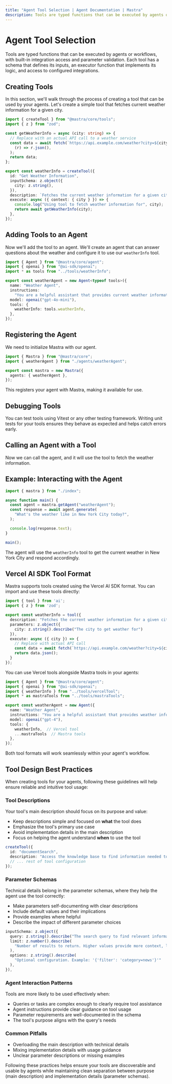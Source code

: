 ```yaml
---
title: "Agent Tool Selection | Agent Documentation | Mastra"
description: Tools are typed functions that can be executed by agents or workflows, with built-in integration access and parameter validation. Each tool has a schema that defines its inputs, an executor function that implements its logic, and access to configured integrations.
---
```


# Agent Tool Selection

Tools are typed functions that can be executed by agents or workflows, with built-in integration access and parameter validation. Each tool has a schema that defines its inputs, an executor function that implements its logic, and access to configured integrations.

## Creating Tools

In this section, we'll walk through the process of creating a tool that can be used by your agents. Let's create a simple tool that fetches current weather information for a given city.

```typescript filename="src/mastra/tools/weatherInfo.ts" copy
import { createTool } from "@mastra/core/tools";
import { z } from "zod";

const getWeatherInfo = async (city: string) => {
  // Replace with an actual API call to a weather service
  const data = await fetch(`https://api.example.com/weather?city=${city}`).then(
    (r) => r.json(),
  );
  return data;
};

export const weatherInfo = createTool({
  id: "Get Weather Information",
  inputSchema: z.object({
    city: z.string(),
  }),
  description: `Fetches the current weather information for a given city`,
  execute: async ({ context: { city } }) => {
    console.log("Using tool to fetch weather information for", city);
    return await getWeatherInfo(city);
  },
});
```

## Adding Tools to an Agent

Now we'll add the tool to an agent. We'll create an agent that can answer questions about the weather and configure it to use our `weatherInfo` tool.

```typescript filename="src/mastra/agents/weatherAgent.ts"
import { Agent } from "@mastra/core/agent";
import { openai } from "@ai-sdk/openai";
import * as tools from "../tools/weatherInfo";

export const weatherAgent = new Agent<typeof tools>({
  name: "Weather Agent",
  instructions:
    "You are a helpful assistant that provides current weather information. When asked about the weather, use the weather information tool to fetch the data.",
  model: openai("gpt-4o-mini"),
  tools: {
    weatherInfo: tools.weatherInfo,
  },
});
```

## Registering the Agent

We need to initialize Mastra with our agent.

```typescript filename="src/index.ts"
import { Mastra } from "@mastra/core";
import { weatherAgent } from "./agents/weatherAgent";

export const mastra = new Mastra({
  agents: { weatherAgent },
});
```

This registers your agent with Mastra, making it available for use.

## Debugging Tools

You can test tools using Vitest or any other testing framework. Writing unit tests for your tools ensures they behave as expected and helps catch errors early.

## Calling an Agent with a Tool

Now we can call the agent, and it will use the tool to fetch the weather information.

## Example: Interacting with the Agent

```typescript filename="src/index.ts"
import { mastra } from "./index";

async function main() {
  const agent = mastra.getAgent("weatherAgent");
  const response = await agent.generate(
    "What's the weather like in New York City today?",
  );

  console.log(response.text);
}

main();
```

The agent will use the `weatherInfo` tool to get the current weather in New York City and respond accordingly.


## Vercel AI SDK Tool Format

Mastra supports tools created using the Vercel AI SDK format. You can import and use these tools directly:

```typescript filename="src/mastra/tools/vercelTool.ts" copy
import { tool } from 'ai';
import { z } from 'zod';

export const weatherInfo = tool({
  description: "Fetches the current weather information for a given city",
  parameters: z.object({
    city: z.string().describe("The city to get weather for")
  }),
  execute: async ({ city }) => {
    // Replace with actual API call
    const data = await fetch(`https://api.example.com/weather?city=${city}`);
    return data.json();
  }
});
```

You can use Vercel tools alongside Mastra tools in your agents:

```typescript filename="src/mastra/agents/weatherAgent.ts"
import { Agent } from "@mastra/core/agent";
import { openai } from "@ai-sdk/openai";
import { weatherInfo } from "../tools/vercelTool";
import * as mastraTools from "../tools/mastraTools";

export const weatherAgent = new Agent({
  name: "Weather Agent",
  instructions: "You are a helpful assistant that provides weather information.",
  model: openai("gpt-4"),
  tools: {
    weatherInfo,  // Vercel tool
    ...mastraTools  // Mastra tools
  },
});
```

Both tool formats will work seamlessly within your agent's workflow.

## Tool Design Best Practices

When creating tools for your agents, following these guidelines will help ensure reliable and intuitive tool usage:

### Tool Descriptions
Your tool's main description should focus on its purpose and value:
- Keep descriptions simple and focused on __what__ the tool does
- Emphasize the tool's primary use case
- Avoid implementation details in the main description
- Focus on helping the agent understand __when__ to use the tool

```typescript
createTool({
  id: "documentSearch",
  description: "Access the knowledge base to find information needed to answer user questions",
  // ... rest of tool configuration
});
```

### Parameter Schemas
Technical details belong in the parameter schemas, where they help the agent use the tool correctly:
- Make parameters self-documenting with clear descriptions
- Include default values and their implications
- Provide examples where helpful
- Describe the impact of different parameter choices

```typescript
inputSchema: z.object({
  query: z.string().describe("The search query to find relevant information"),
  limit: z.number().describe(
    "Number of results to return. Higher values provide more context, lower values focus on best matches"
  ),
  options: z.string().describe(
    "Optional configuration. Example: '{'filter': 'category=news'}'"
  ),
}),
```

### Agent Interaction Patterns
Tools are more likely to be used effectively when:
- Queries or tasks are complex enough to clearly require tool assistance
- Agent instructions provide clear guidance on tool usage
- Parameter requirements are well-documented in the schema
- The tool's purpose aligns with the query's needs

### Common Pitfalls
- Overloading the main description with technical details
- Mixing implementation details with usage guidance
- Unclear parameter descriptions or missing examples

Following these practices helps ensure your tools are discoverable and usable by agents while maintaining clean separation between purpose (main description) and implementation details (parameter schemas).
